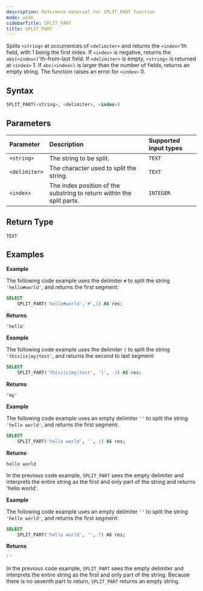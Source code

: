 ```yaml
---
description: Reference material for SPLIT_PART function
mode: wide
sidebarTitle: SPLIT_PART
title: SPLIT_PART
---
```



Splits `<string>` at occurrences of `<delimiter>` and returns the `<index>`'th field, with 1 being the first index.
If `<index>` is negative, returns the `abs(<index>)`'th-from-last field.
If `<delimiter>` is empty, `<string>` is returned at `<index>` 1.
If `abs(<index>)` is larger than the number of fields, returns an empty string.
The function raises an error for `<index>` 0.

## Syntax


```sql
SPLIT_PART(<string>, <delimiter>, <index>)
```

## Parameters 


| Parameter     | Description                                                        | Supported input types |
| :------------ | :----------------------------------------------------------------- | :-------------------- |
| `<string>`    | The string to be split.           | `TEXT`                |
| `<delimiter>` | The character used to split the string. | `TEXT`                |
| `<index>`     | The index position of the substring to return within the split parts.                      | `INTEGER`             |

## Return Type
`TEXT`

## Examples


**Example**

The following code example uses the delimiter `#` to split the string `'hello#world'`, and returns the first segment:

```sql
SELECT
	SPLIT_PART('hello#world','#',1) AS res;
```

**Returns**

`'hello'`

**Example**

The following code example uses the delimiter `|` to split the string `'this|is|my|test'`, and returns the second to last segment:

```sql
SELECT
	SPLIT_PART('this|is|my|test', '|', -2) AS res;
```

**Returns**

`'my'`

**Example**

The following code example uses an empty delimiter `''` to split the string `'hello world'`, and returns the first segment:

```sql
SELECT
	SPLIT_PART('hello world', '', 1) AS res;
```

**Returns**

`hello world`

In the previous code example, `SPLIT_PART` sees the empty delimiter and interprets the entire string as the first and only part of the string and returns 'hello world'.

**Example**

The following code example uses an empty delimiter `''` to split the string `'hello world'`, and returns the first segment:

```sql
SELECT
	SPLIT_PART('hello world', '', 7) AS res;
```

**Returns**

`''`

In the previous code example, `SPLIT_PART` sees the empty delimiter and interprets the entire string as the first and only part of the string. Because there is no seventh part to return, `SPLIT_PART` returns an empty string.

